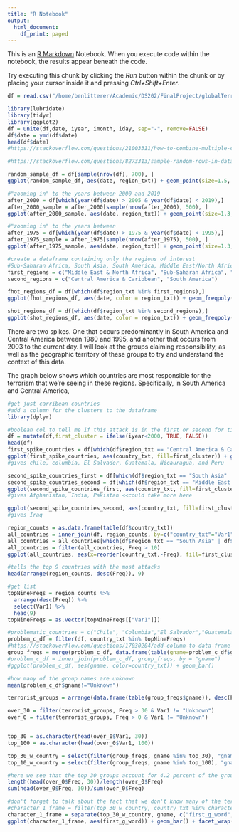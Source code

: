 ```yaml
---
title: "R Notebook"
output:
  html_document:
    df_print: paged
---
```


This is an [R Markdown](http://rmarkdown.rstudio.com) Notebook. When you execute code within the notebook, the results appear beneath the code. 

Try executing this chunk by clicking the *Run* button within the chunk or by placing your cursor inside it and pressing *Ctrl+Shift+Enter*. 

```r
df = read.csv("/home/benlitterer/Academic/DS202/FinalProject/globalTerrorismExploration/clean_gtd_dataset.csv")
```

```r
library(lubridate)
library(tidyr)
library(ggplot2)
df = unite(df,date, iyear, imonth, iday, sep="-", remove=FALSE)
df$date = ymd(df$date)
head(df$date)
#https://stackoverflow.com/questions/21003311/how-to-combine-multiple-character-columns-into-a-single-column-in-an-r-data-fram

#https://stackoverflow.com/questions/8273313/sample-random-rows-in-dataframe

random_sample_df = df[sample(nrow(df), 700), ]
ggplot(random_sample_df, aes(date, region_txt)) + geom_point(size=1.5, alpha=.4)
```
```r
#"zooming in" to the years between 2000 and 2019
after_2000 = df[which(year(df$date) > 2005 & year(df$date) < 2019),]
after_2000_sample = after_2000[sample(nrow(after_2000), 500), ]
ggplot(after_2000_sample, aes(date, region_txt)) + geom_point(size=1.3, alpha=.3)
```

```r
#"zooming in" to the years between 
after_1975 = df[which(year(df$date) > 1975 & year(df$date) < 1995),]
after_1975_sample = after_1975[sample(nrow(after_1975), 500), ]
ggplot(after_1975_sample, aes(date, region_txt)) + geom_point(size=1.3, alpha=.3)
```

```r
#create a dataframe containing only the regions of interest 
#Sub-Saharan Africa, South Asia, South America, Middle East/North Africa, Central America and the Carribean 
first_regions = c("Middle East & North Africa", "Sub-Saharan Africa", "South Asia")
second_regions = c("Central America & Caribbean", "South America")

fhot_regions_df = df[which(df$region_txt %in% first_regions),]
ggplot(fhot_regions_df, aes(date, color = region_txt)) + geom_freqpoly(bins=40) +labs(title="Second Time-Cluster Visualized", color="Region:")

shot_regions_df = df[which(df$region_txt %in% second_regions),]
ggplot(shot_regions_df, aes(date, color = region_txt)) + geom_freqpoly(bins=40) + labs(title="First Time-Cluster Visualized", color="Region:")

```

There are two spikes. One that occurs predominantly in South America and Central America between 1980 and 1995, and another that occurs from 2003 to the current day. I will look at the groups claiming responsibility, as well as the geographic territory of these groups to try and understand the context of this data. 

The graph below shows which countries are most responsible for the terrorism that we're seeing in these regions. Specifically, in South America and Central America, 
```r
#get just carribean countries 
#add a column for the clusters to the dataframe
library(dplyr)

#boolean col to tell me if this attack is in the first or second for time 
df = mutate(df,first_cluster = ifelse(iyear<2000, TRUE, FALSE))
head(df)
first_spike_countries = df[which(df$region_txt == "Central America & Caribbean" | df$region_txt == "South America"),]
ggplot(first_spike_countries, aes(country_txt, fill=first_cluster)) + geom_bar()+theme(axis.text.x=element_text(angle=90)) + theme(axis.title.x=element_blank(),axis.text.x=element_blank(),axis.ticks.x=element_blank())
#gives chile, columbia, El Salvador, Guatemala, Nicauragua, and Peru 

second_spike_countries_first = df[which(df$region_txt == "South Asia" | df$region_txt == "Sub-Saharan Africa"),]
second_spike_countries_second = df[which(df$region_txt == "Middle East & North Africa"),]
ggplot(second_spike_countries_first, aes(country_txt, fill=first_cluster)) + geom_bar()+theme(axis.text.x=element_text(angle=90)) + labs(title="Middle East and North America ")
#gives Afghanistan, India, Pakistan <<could take more here 

ggplot(second_spike_countries_second, aes(country_txt, fill=first_cluster)) + geom_bar()+theme(axis.text.x=element_text(angle=90))
#gives Iraq

region_counts = as.data.frame(table(df$country_txt))
all_countries = inner_join(df, region_counts, by=c("country_txt"="Var1"))
all_countries = all_countries[which(df$region_txt == "South Asia" | df$region_txt == "Sub-Saharan Africa" | df$region_txt == "Middle East & North Africa" | df$region_txt == "Central America & Caribbean" | df$region_txt == "South America"),]
all_countries = filter(all_countries, Freq > 10)
ggplot(all_countries, aes(x=reorder(country_txt,-Freq), fill=first_cluster)) + geom_bar()+theme(axis.text.x=element_text(angle=90)) + theme(axis.title.x=element_blank(),axis.text.x=element_blank(),axis.ticks.x=element_blank()) + labs(title="countries within interest regions", x="(Country Names Removed for Clarity)",fill="first cluster?")

#tells the top 9 countries with the most attacks 
head(arrange(region_counts, desc(Freq)), 9)

#get list 
topNineFreqs = region_counts %>%
  arrange(desc(Freq)) %>%
  select(Var1) %>%
  head(9)
topNineFreqs = as.vector(topNineFreqs[["Var1"]])
```

```r
#problematic_countries = c("Chile", "Columbia","El Salvador","Guatemala","Nicaragua","Peru","Afghanistan","India","Pakistan", "Iraq")
problem_c_df = filter(df, country_txt %in% topNineFreqs)
#https://stackoverflow.com/questions/17030204/add-column-to-data-frame-that-shows-frequency-of-variable
group_freqs = merge(problem_c_df, data.frame(table(gname=problem_c_df$gname)), by=c("gname"))
#problem_c_df = inner_join(problem_c_df, group_freqs, by = "gname")
#ggplot(problem_c_df, aes(gname, color=country_txt)) + geom_bar()

#how many of the group names are unknown 
mean(problem_c_df$gname!="Unknown")

terrorist_groups = arrange(data.frame(table(group_freqs$gname)), desc(Freq))

over_30 = filter(terrorist_groups, Freq > 30 & Var1 != "Unknown")
over_0 = filter(terrorist_groups, Freq > 0 & Var1 != "Unknown")


top_30 = as.character(head(over_0$Var1, 30))
top_100 = as.character(head(over_0$Var1, 100))

top_30_w_country = select(filter(group_freqs, gname %in% top_30), "gname", "country_txt","Freq")
top_10_w_country = select(filter(group_freqs, gname %in% top_100), "gname", "country_txt","Freq")

#here we see that the top 30 groups account for 4.2 percent of the groups in the data, but have 84.49 percent of the attacks 
length(head(over_0$Freq, 30))/length(over_0$Freq)
sum(head(over_0$Freq, 30))/sum(over_0$Freq)

#don't forget to talk about the fact that we don't know many of the terrorist groups responsible, this makes the story less clear
#character_1_frame = filter(top_30_w_country, country_txt %in% character_1)
character_1_frame = separate(top_30_w_country, gname, c("first_g_word", sep=" "))
ggplot(character_1_frame, aes(first_g_word)) + geom_bar() + facet_wrap(~country_txt)+theme(axis.text.x=element_text(angle=90), text = element_text(size=10)) + labs(title="Organizations Within the Top 9 Countries", x="organization first word")
```


